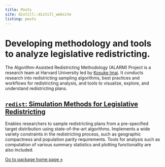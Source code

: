 ```yaml
---
title: Posts
site: distill::distill_website
listing: posts
---
```


<div class="home-cover l-screen">
<div class="fg">
<h1>Developing methodology and tools to analyze legislative redistricting.</h1>
</div>
</div>

The Algorithm-Assisted Redistricting Methodology (ALARM) Project is a research
team at Harvard University led by [Kosuke Imai](https://imai.fas.harvard.edu/).
It conducts research into redistricting sampling algorithms, best practices and
workflows for redistricting analysis, and tools to visualize, explore, and
understand redistricting plans.

<div class="package-box">
<a href="https://alarm-redist.github.io/redist/">
<h2><code>redist</code>: Simulation Methods for Legislative Redistricting</h2>
</a>
<p>
Enables researchers to sample redistricting plans from a pre-specified target
distribution using state-of-the-art algorithms. Implements a wide variety
constraints in the redistricting process, such as geographic compactness and
population parity requirements. Tools for analysis such as computation of
various summary statistics and plotting functionality are also included.
</p>
<p>
<a href="https://alarm-redist.github.io/redist/">
Go to package home page &raquo;
</a>
</p>
</div>

